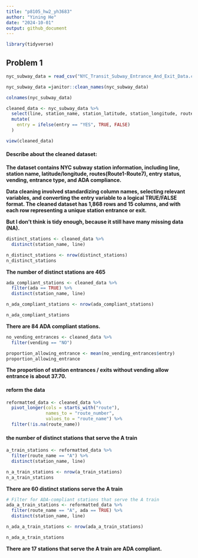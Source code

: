 ```yaml
---
title: "p8105_hw2_yh3683"
author: "Yining He"
date: "2024-10-01"
output: github_document
---
```


```r
library(tidyverse)
```


## Problem 1
```r
nyc_subway_data = read_csv("NYC_Transit_Subway_Entrance_And_Exit_Data.csv")

nyc_subway_data =janitor::clean_names(nyc_subway_data)

colnames(nyc_subway_data)

cleaned_data <- nyc_subway_data %>%
  select(line, station_name, station_latitude, station_longitude, route1, route2, route3, route4, route5, route6, route7, entry, vending, entrance_type, ada) %>%
  mutate(
    entry = ifelse(entry == "YES", TRUE, FALSE)  
  )
```

```r
view(cleaned_data)
```
#### Describe about the cleaned dataset:
**The dataset contains NYC subway station information, including line, station name, latitude/longitude, routes(Route1-Route7), entry status, vending, entrance type, and ADA compliance.** 

**Data cleaning involved standardizing column names, selecting relevant variables, and converting the entry variable to a logical TRUE/FALSE format. The cleaned dataset has 1,868 rows and 15 columns, and with each row representing a unique station entrance or exit.**

**But I don't think is tidy enough, because it still have many missing data (NA).**

```r
distinct_stations <- cleaned_data %>% 
  distinct(station_name, line) 

n_distinct_stations <- nrow(distinct_stations)
n_distinct_stations

```
**The number of distinct stations are 465**

```r
ada_compliant_stations <- cleaned_data %>%
  filter(ada == TRUE) %>%
  distinct(station_name, line)

n_ada_compliant_stations <- nrow(ada_compliant_stations)

n_ada_compliant_stations
```
**There are 84 ADA compliant stations.**


```r
no_vending_entrances <- cleaned_data %>%
  filter(vending == "NO")

proportion_allowing_entrance <- mean(no_vending_entrances$entry)
proportion_allowing_entrance
```
**The proportion of station entrances / exits without vending allow entrance is about 37.70.**

#### reform the data
```r
reformatted_data <- cleaned_data %>%
  pivot_longer(cols = starts_with("route"), 
               names_to = "route_number", 
               values_to = "route_name") %>%
  filter(!is.na(route_name)) 

```

#### the number of distinct stations that serve the A train
```r
a_train_stations <- reformatted_data %>%
  filter(route_name == "A") %>%
  distinct(station_name, line)

n_a_train_stations <- nrow(a_train_stations)
n_a_train_stations

```
**There are 60 distinct stations serve the A train**


```r
# Filter for ADA-compliant stations that serve the A train
ada_a_train_stations <- reformatted_data %>%
  filter(route_name == "A", ada == TRUE) %>%
  distinct(station_name, line)

n_ada_a_train_stations <- nrow(ada_a_train_stations)

n_ada_a_train_stations

```
**There are 17 stations that serve the A train are ADA compliant.**

